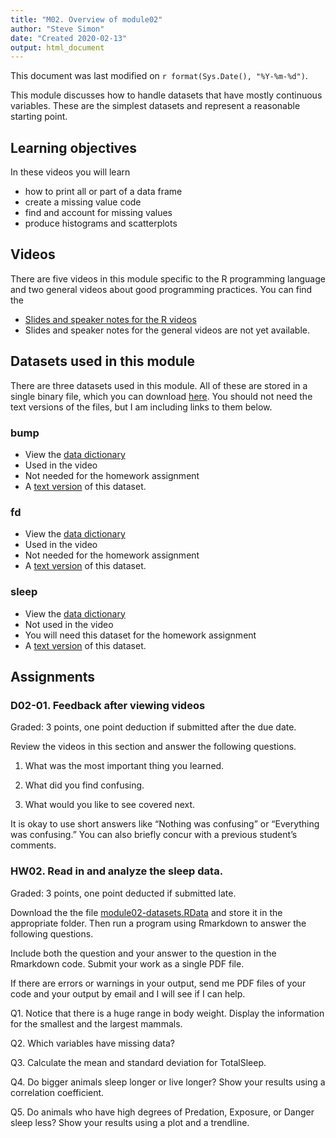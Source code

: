 ```yaml
---
title: "M02. Overview of module02"
author: "Steve Simon"
date: "Created 2020-02-13"
output: html_document
---
```


This document was last modified on `r format(Sys.Date(), "%Y-%m-%d")`.

This module discusses how to handle datasets that have mostly continuous variables. These are the simplest datasets and represent a reasonable starting point. 

## Learning objectives

In these videos you will learn

+ how to print all or part of a data frame
+ create a missing value code
+ find and account for missing values
+ produce histograms and scatterplots

## Videos

There are five videos in this module specific to the R programming language and two general videos about good programming practices. You can find the 

+ [Slides and speaker notes for the R videos](v02-slides-and-speaker-notes.pdf)
+ Slides and speaker notes for the general videos are not yet available.

## Datasets used in this module

There are three datasets used in this module. All of these are stored in a single binary file, which you can download [here](../data/module02-datasets.RData). You should not need the text versions of the files, but I am including links to them below.

### bump

+ View the [data dictionary](../data/airline-data-dictionary.txt)
+ Used in the video
+ Not needed for the homework assignment
+ A [text version](../data/airline-bumping-2017.txt) of this dataset.

### fd

+ View the [data dictionary](../data/fat-data-dictionary.txt)
+ Used in the video
+ Not needed for the homework assignment
+ A [text version](../data/fat.txt) of this dataset.

### sleep

+ View the [data dictionary](../data/sleep-data-dictionary.txt)
+ Not used in the video
+ You will need this dataset for the homework assignment
+ A [text version](../data/sleep.txt) of this dataset.

## Assignments

### D02-01. Feedback after viewing videos

Graded: 3 points, one point deduction if submitted after the due date.

Review the videos in this section and answer the following questions.

1. What was the most important thing you learned.

2. What did you find confusing.

3. What would you like to see covered next.

It is okay to use short answers like "Nothing was confusing" or "Everything was confusing." You can also briefly concur with a previous student's comments.

### HW02. Read in and analyze the sleep data.

Graded: 3 points, one point deducted if submitted late.

Download the the file [module02-datasets.RData](../data/module02-datasets.RData) and store it in the appropriate folder. Then run a program using Rmarkdown to answer the following questions.

Include both the question and your answer to the question in the Rmarkdown code. Submit your work as a single PDF file.

If there are errors or warnings in your output, send me PDF files of your code and your output by email and I will see if I can help.

Q1. Notice that there is a huge range in body weight. Display the information for the smallest and the largest mammals.

Q2. Which variables have missing data?

Q3. Calculate the mean and standard deviation for TotalSleep.

Q4. Do bigger animals sleep longer or live longer? Show your results using a correlation coefficient.

Q5. Do animals who have high degrees of Predation, Exposure, or Danger sleep less? Show your results using a plot and a trendline.
